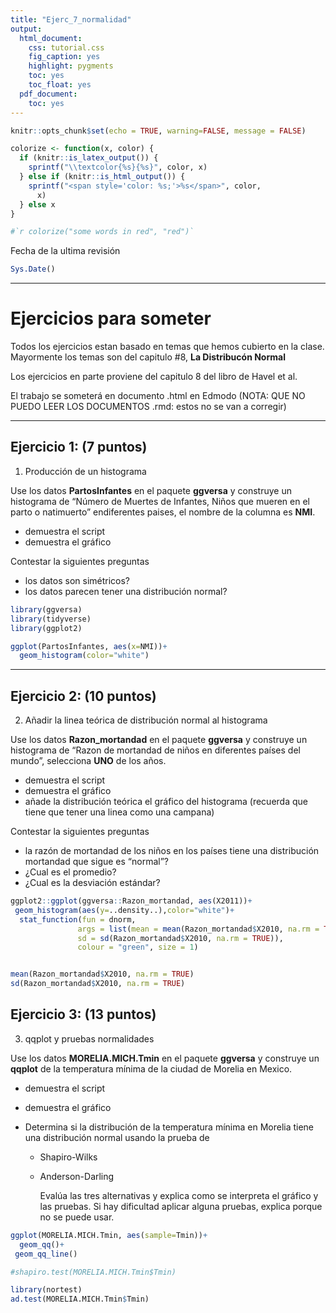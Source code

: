 ```yaml
---
title: "Ejerc_7_normalidad"
output:
  html_document:
    css: tutorial.css
    fig_caption: yes
    highlight: pygments
    toc: yes
    toc_float: yes
  pdf_document:
    toc: yes
---
```


```r
knitr::opts_chunk$set(echo = TRUE, warning=FALSE, message = FALSE)

```

```r
colorize <- function(x, color) {
  if (knitr::is_latex_output()) {
    sprintf("\\textcolor{%s}{%s}", color, x)
  } else if (knitr::is_html_output()) {
    sprintf("<span style='color: %s;'>%s</span>", color, 
      x)
  } else x
}

#`r colorize("some words in red", "red")`


```

Fecha de la ultima revisión

```r

Sys.Date()
```

***

# Ejercicios para someter

Todos los ejercicios estan basado en temas que hemos cubierto en la clase. Mayormente los temas son del capitulo \#8, **La Distribucón Normal**

Los ejercicios en parte proviene del capitulo 8 del libro de Havel et al.

El trabajo se someterá en documento .html en Edmodo (NOTA: QUE NO PUEDO LEER LOS DOCUMENTOS .rmd: estos no se van a corregir)

***

## Ejercicio 1: (7 puntos)

1.  Producción de un histograma

Use los datos **PartosInfantes** en el paquete **ggversa** y construye un histograma de "Número de Muertes de Infantes, Niños que mueren en el parto o natimuerto" endiferentes paises, el nombre de la columna es **NMI**.

-   demuestra el script
-   demuestra el gráfico

Contestar la siguientes preguntas

-   los datos son simétricos?
-   los datos parecen tener una distribución normal?

```r

library(ggversa)
library(tidyverse)
library(ggplot2)
```


```r

ggplot(PartosInfantes, aes(x=NMI))+
  geom_histogram(color="white")

```


***

## Ejercicio 2: (10 puntos)

2. Añadir la linea teórica de distribución normal al histograma

Use los datos **Razon\_mortandad** en el paquete **ggversa** y construye un histograma de "Razon de mortandad de niños en diferentes países del mundo", selecciona **UNO** de los años.

-   demuestra el script
-   demuestra el gráfico
-   añade la distribución teórica el gráfico del histograma (recuerda que tiene que tener una linea como una campana)

Contestar la siguientes preguntas

-   la razón de mortandad de los niños en los países tiene una distribución mortandad que sigue es "normal"?
-   ¿Cual es el promedio?
-   ¿Cual es la desviación estándar?



```r


ggplot2::ggplot(ggversa::Razon_mortandad, aes(X2011))+
 geom_histogram(aes(y=..density..),color="white")+
  stat_function(fun = dnorm, 
               args = list(mean = mean(Razon_mortandad$X2010, na.rm = TRUE),  
               sd = sd(Razon_mortandad$X2010, na.rm = TRUE)), 
               colour = "green", size = 1)


mean(Razon_mortandad$X2010, na.rm = TRUE)
sd(Razon_mortandad$X2010, na.rm = TRUE)
```


## Ejercicio 3: (13 puntos)

3. qqplot y pruebas normalidades

Use los datos **MORELIA.MICH.Tmin** en el paquete **ggversa** y construye un **qqplot** de la temperatura mínima de la ciudad de Morelia en Mexico.  


-   demuestra el script
-   demuestra el gráfico

- Determina si la distribución de la temperatura mínima en Morelia tiene una distribución normal usando la prueba de 
    + Shapiro-Wilks
    + Anderson-Darling
    
      Evalúa las tres alternativas y explica como se interpreta el gráfico y las pruebas. Si hay dificultad aplicar alguna pruebas, explica porque no se puede usar.    
      
      

```r
ggplot(MORELIA.MICH.Tmin, aes(sample=Tmin))+
  geom_qq()+
 geom_qq_line()

#shapiro.test(MORELIA.MICH.Tmin$Tmin)

library(nortest)
ad.test(MORELIA.MICH.Tmin$Tmin)

```




